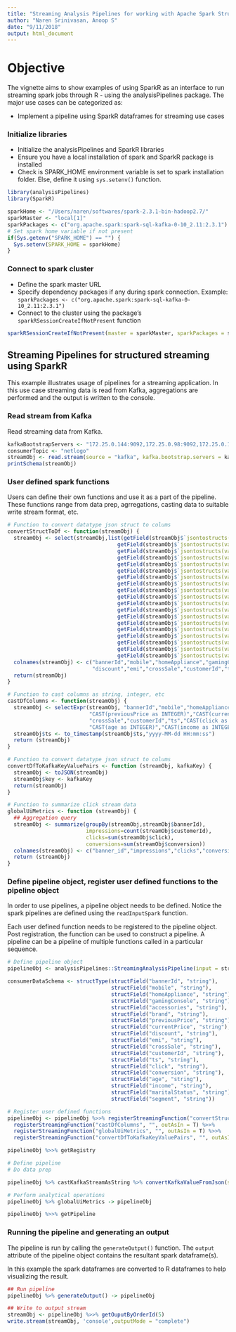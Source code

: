 ```yaml
---
title: "Streaming Analysis Pipelines for working with Apache Spark Structured Streaming"
author: "Naren Srinivasan, Anoop S"
date: "9/11/2018"
output: html_document
---
```


# Objective

The vignette aims to show examples of using SparkR as an interface to run streaming spark jobs through R - using the analysisPipelines package. The major use cases can be categorized as:<br>

* Implement a pipeline using SparkR dataframes for streaming use cases

### Initialize libraries

* Initialize the analysisPipelines and SparkR libraries
* Ensure you have a local installation of spark and SparkR package is installed
* Check is SPARK_HOME environment variable is set to spark installation folder. Else, define it using `sys.setenv()` function.

```r
library(analysisPipelines)
library(SparkR)

sparkHome <- "/Users/naren/softwares/spark-2.3.1-bin-hadoop2.7/"
sparkMaster <- "local[1]"
sparkPackages <- c("org.apache.spark:spark-sql-kafka-0-10_2.11:2.3.1")
# Set spark home variable if not present
if(Sys.getenv("SPARK_HOME") == "") {
  Sys.setenv(SPARK_HOME = sparkHome)  
}
```

### Connect to spark cluster
* Define the spark master URL
* Specify dependency packages if any during spark connection. Example: `sparkPackages <- c("org.apache.spark:spark-sql-kafka-0-10_2.11:2.3.1")`
* Connect to the cluster using the package's `sparkRSessionCreateIfNotPresent` function

```r
sparkRSessionCreateIfNotPresent(master = sparkMaster, sparkPackages = sparkPackages)
```


## Streaming Pipelines for structured streaming using SparkR

This example illustrates usage of pipelines for a streaming application. In this use case streaming data is read from Kafka, aggregations are performed and the output is written to the console.

### Read stream from Kafka

Read streaming data from Kafka.

```r
kafkaBootstrapServers <- "172.25.0.144:9092,172.25.0.98:9092,172.25.0.137:9092"
consumerTopic <- "netlogo"
streamObj <- read.stream(source = "kafka", kafka.bootstrap.servers = kafkaBootstrapServers, subscribe = consumerTopic, startingOffsets="earliest")
printSchema(streamObj)
```

### User defined spark functions

Users can define their own functions and use it as a part of the pipeline. These functions range from data prep, agrregations, casting data to suitable write stream format, etc.

```r

# Function to convert datatype json struct to colums
convertStructToDf <- function(streamObj) {
  streamObj <- select(streamObj,list(getField(streamObj$`jsontostructs(value)`,"bannerId"),
                                   getField(streamObj$`jsontostructs(value)`,"mobile"),
                                   getField(streamObj$`jsontostructs(value)`,"homeAppliance"),
                                   getField(streamObj$`jsontostructs(value)`,"gamingConsole"),
                                   getField(streamObj$`jsontostructs(value)`,"accessories"),
                                   getField(streamObj$`jsontostructs(value)`,"brand"),
                                   getField(streamObj$`jsontostructs(value)`,"previousPrice"),
                                   getField(streamObj$`jsontostructs(value)`,"currentPrice"),
                                   getField(streamObj$`jsontostructs(value)`,"discount"),
                                   getField(streamObj$`jsontostructs(value)`,"emi"),
                                   getField(streamObj$`jsontostructs(value)`,"crossSale"),
                                   getField(streamObj$`jsontostructs(value)`,"customerId"),
                                   getField(streamObj$`jsontostructs(value)`,"ts"),
                                   getField(streamObj$`jsontostructs(value)`,"click"),
                                   getField(streamObj$`jsontostructs(value)`,"conversion"),
                                   getField(streamObj$`jsontostructs(value)`,"age"),
                                   getField(streamObj$`jsontostructs(value)`,"income"),
                                   getField(streamObj$`jsontostructs(value)`,"maritalStatus"),
                                   getField(streamObj$`jsontostructs(value)`,"segment")))
  colnames(streamObj) <- c("bannerId","mobile","homeAppliance","gamingConsole","accessories","brand","previousPrice","currentPrice",
                           "discount","emi","crossSale","customerId","ts","click","conversion","age","income","maritalStatus","segment")
  return(streamObj)
}

# Function to cast columns as string, integer, etc
castDfColumns <- function(streamObj) {
  streamObj <- selectExpr(streamObj, "bannerId","mobile","homeAppliance","gamingConsole","accessories","brand",
                          "CAST(previousPrice as INTEGER)","CAST(currentPrice as INTEGER)","CAST(discount as INTEGER)","emi",
                          "crossSale","customerId","ts","CAST(click as INTEGER)","CAST(conversion as INTEGER)",
                          "CAST(age as INTEGER)","CAST(income as INTEGER)","maritalStatus","segment")
  streamObj$ts <- to_timestamp(streamObj$ts,"yyyy-MM-dd HH:mm:ss")
  return (streamObj)
}

# Function to convert datatype json struct to colums
convertDfToKafkaKeyValuePairs <- function (streamObj, kafkaKey) {
  streamObj <- toJSON(streamObj)
  streamObj$key <- kafkaKey
  return(streamObj)
}

# Function to summarize click stream data
globalUiMetrics <- function (streamObj) {
  ## Aggregation query
  streamObj <- summarize(groupBy(streamObj,streamObj$bannerId),
                         impressions=count(streamObj$customerId),
                         clicks=sum(streamObj$click),
                         conversions=sum(streamObj$conversion))
  colnames(streamObj) <- c("banner_id","impressions","clicks","conversions")
  return (streamObj)
}

```

### Define pipeline object, register user defined functions to the pipeline object

In order to use pipelines, a pipeline object needs to be defined. Notice the spark pipelines are defined using the `readInputSpark` function.

Each user defined function needs to be registered to the pipeline object. Post registration, the function can be used to construct a pipeline. A pipeline can be a pipeline of multiple functions called in a particular sequence.

```r
# Define pipeline object
pipelineObj <- analysisPipelines::StreamingAnalysisPipeline(input = streamObj)

consumerDataSchema <- structType(structField("bannerId", "string"),
                                 structField("mobile", "string"),
                                 structField("homeAppliance", "string"),
                                 structField("gamingConsole", "string"),
                                 structField("accessories", "string"),
                                 structField("brand", "string"),
                                 structField("previousPrice", "string"),
                                 structField("currentPrice", "string"),
                                 structField("discount", "string"),
                                 structField("emi", "string"),
                                 structField("crossSale", "string"),
                                 structField("customerId", "string"),
                                 structField("ts", "string"),
                                 structField("click", "string"),
                                 structField("conversion", "string"),
                                 structField("age", "string"),
                                 structField("income", "string"),
                                 structField("maritalStatus", "string"),
                                 structField("segment", "string"))

# Register user defined functions
pipelineObj <- pipelineObj %>>% registerStreamingFunction("convertStructToDf", "", outAsIn = T)  %>>%
  registerStreamingFunction("castDfColumns", "", outAsIn = T) %>>%
  registerStreamingFunction("globalUiMetrics", "", outAsIn = T) %>>%
  registerStreamingFunction("convertDfToKafkaKeyValuePairs", "", outAsIn = T)

pipelineObj %>>% getRegistry

# Define pipeline 
# Do data prep

pipelineObj %>% castKafkaStreamAsString %>% convertKafkaValueFromJson(schema = consumerDataSchema) %>% convertStructToDf %>% castDfColumns -> pipelineObj

# Perform analytical operations
pipelineObj %>% globalUiMetrics -> pipelineObj

pipelineObj %>>% getPipeline
```

### Running the pipeline and generating an output

The pipeline is run by calling the `generateOutput()` function. The `output` attribute of the pipeline object contains the resultant spark dataframe(s).

In this example the spark dataframes are converted to R dataframes to help visualizing the result.


```r

## Run pipeline
pipelineObj %>% generateOutput() -> pipelineObj

## Write to output stream
streamObj <- pipelineObj %>>% getOuputByOrderId(5)
write.stream(streamObj, 'console',outputMode = "complete")
```
